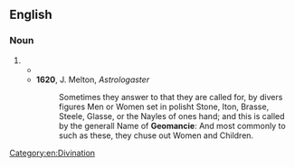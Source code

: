 {{also|géomancie}}
==English==

===Noun===
{{en-noun|-}}

# {{obsolete spelling of|en|geomancy}}
#* {{quote-book|en|year=1594|author=Robert Greene|title=Frier Bacon & Frier Bongay|passage=Bungay. Let it be this, whether the spirites of piromancie or '''Geomancie''', be most predominant in magick.<br />Vander. I say of Piromancie.<br />Bungay. And I of Geomancie.}}
#* '''1620''', J. Melton, ''Astrologaster''
#*: Sometimes they answer to that they are called for, by divers figures Men or Women set in polisht Stone, Iton, Brasse, Steele, Glasse, or the Nayles of ones hand; and this is called by the generall Name of '''Geomancie''': And most commonly to such as these, they chuse out Women and Children.

[[Category:en:Divination]]